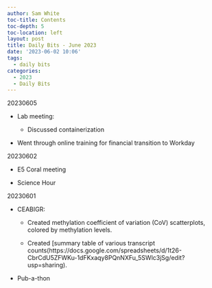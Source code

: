 ```yaml
---
author: Sam White
toc-title: Contents
toc-depth: 5
toc-location: left
layout: post
title: Daily Bits - June 2023
date: '2023-06-02 10:06'
tags: 
  - daily bits
categories: 
  - 2023
  - Daily Bits
---
```


20230605

- Lab meeting:

  - Discussed containerization

- Went through online training for financial transition to Workday



20230602

- E5 Coral meeting

- Science Hour



20230601

- CEABIGR:

  - Created methylation coefficient of variation (CoV) scatterplots, colored by methylation levels.

  - Created [summary table of various transcript counts(https://docs.google.com/spreadsheets/d/1t26-CbrCdU5ZFWKu-1dFKxaqy8PQnNXFu_5SWlc3jSg/edit?usp=sharing).
  
- Pub-a-thon

